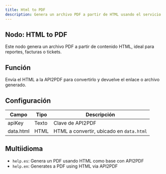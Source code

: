```yaml
---
title: Html to PDF
description: Genera un archivo PDF a partir de HTML usando el servicio API2PDF.
---
```



## Nodo: HTML to PDF

Este nodo genera un archivo PDF a partir de contenido HTML, ideal para reportes, facturas o tickets.

## Función
Envía el HTML a la API2PDF para convertirlo y devuelve el enlace o archivo generado.

## Configuración

| Campo    | Tipo   | Descripción                                       |
|-----------|--------|---------------------------------------------------|
| apiKey    | Texto  | Clave de API2PDF                                  |
| data.html | HTML   | HTML a convertir, ubicado en `data.html`          |

## Multiidioma
- `help.es`: Genera un PDF usando HTML como base con API2PDF
- `help.en`: Generates a PDF using HTML via API2PDF